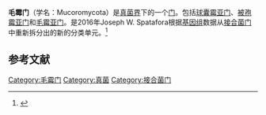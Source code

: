 {{Automatic Taxobox
| image = 
|image_caption =
| taxon=Mucoromycota
| authority = Spatofora, 2016
| subdivision_ranks = [[亚门|亚门]]
| subdivision = 
* [[球囊霉亚门|球囊霉亚门]]
* [[被孢霉亚门|被孢霉亚门]]
* [[毛霉亚门|毛霉亚门]]
}}
'''毛霉门'''（学名：Mucoromycota）是[[真菌界|真菌界]]下的一个[[门|门]]。包括[[球囊霉亚门|球囊霉亚门]]、[[被孢霉亚门|被孢霉亚门]]和[[毛霉亚门|毛霉亚门]]。是2016年Joseph W. Spatafora根据[[基因组|基因组]]数据从[[接合菌门|接合菌门]]中重新拆分出的新的分类单元。<ref>{{cite journal |last1=Spatafora |first1=Joseph W. |last2=Chang |first2=Ying |last3=Benny |first3=Gerald L. |last4=Lazarus |first4=Katy |last5=Smith |first5=Matthew E. |last6=Berbee |first6=Mary L. |last7=Bonito |first7=Gregory |last8=Corradi |first8=Nicolas |last9=Grigoriev |first9=Igor |last10=Gryganskyi |first10=Andrii |last11=James |first11=Timothy Y. |last12=O’Donnell |first12=Kerry |last13=Roberson |first13=Robert W. |last14=Taylor |first14=Thomas N. |last15=Uehling |first15=Jessie |last16=Vilgalys |first16=Rytas |last17=White |first17=Merlin M. |last18=Stajich |first18=Jason E. |title=A phylum-level phylogenetic classification of zygomycete fungi based on genome-scale data |journal=Mycologia |date=2016-09 |volume=108 |issue=5 |pages=1028–1046 |doi=10.3852/16-042}}</ref>

==参考文献==
{{reflist}}
{{真菌分類}}
{{Taxonbar|from=Q27928169}}

[[Category:毛霉门|Category:毛霉门]]
[[Category:真菌|Category:真菌]]
[[Category:接合菌门|Category:接合菌门]]